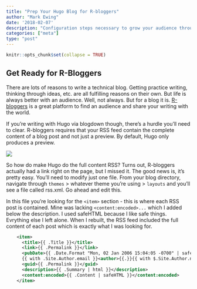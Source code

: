 ```yaml
---
title: "Prep Your Hugo Blog for R-bloggers"
author: "Mark Ewing"
date: '2018-02-07'
description: "Configuration steps necessary to grow your audience through r-bloggers"
categories: ["meta"]
type: "post"
---
```


```r
knitr::opts_chunk$set(collapse = TRUE)
```

## Get Ready for R-Bloggers

There are lots of reasons to write a technical blog. Getting practice writing, thinking through ideas, etc. are all fulfilling reasons on their own. But life is always better with an audience. Well, not always. But for a blog it is.  [R-bloggers](https://www.r-bloggers.com) is a great platform to find an audience and share your writing with the world.

If you're writing with Hugo via blogdown though, there's a hurdle you'll need to clear.  R-bloggers requires that your RSS feed contain the complete content of a blog post and not just a preview. By default, Hugo only produces a preview.

![](/img/2018-02-07-rbloggers.png){}

So how do make Hugo do the full content RSS? Turns out, R-bloggers actually had a link right on the page, but I missed it.  The good news is, it's pretty easy.  You'll need to modify just one file.  From your blog directory, navigate through `themes` > whatever theme you're using > `layouts` and you'll see a file called rss.xml.  Go ahead and edit this.

In this file you're looking for the `<item>` section - this is where each RSS post is contained.  Mine was lacking `<content:encoded>...` which I added below the description. I used safeHTML because I like safe things. Evrything else I left alone.  When I rebuilt, the RSS feed included the full content of each post which is exactly what I was looking for.

```xml
    <item>
      <title>{{ .Title }}</title>
      <link>{{ .Permalink }}</link>
      <pubDate>{{ .Date.Format "Mon, 02 Jan 2006 15:04:05 -0700" | safeHTML }}</pubDate>
      {{ with .Site.Author.email }}<author>{{.}}{{ with $.Site.Author.name }} ({{.}}){{end}}</author>{{end}}
      <guid>{{ .Permalink }}</guid>
      <description>{{ .Summary | html }}</description>
      <content:encoded>{{ .Content | safeHTML }}</content:encoded>
    </item>
```